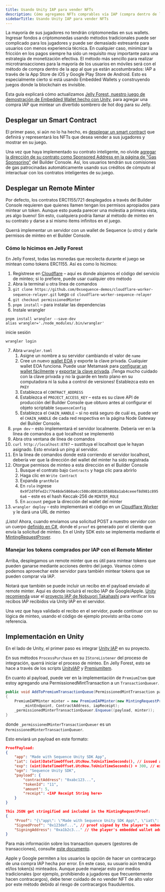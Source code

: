 ```yaml
---
title: Usando Unity IAP para vender NFTs
description: Cómo agregamos NFTs comprables vía IAP (compra dentro de la app) en la App Store de iOS y Google Play Store a Jelly Forest y cómo hacer algo similar en sus propios juegos
sidebarTitle: Usando Unity IAP para vender NFTs
---
```


La mayoría de sus jugadores no tendrán criptomonedas en sus wallets. Ingresar fondos a criptomonedas usando métodos tradicionales puede ser complicado para los jugadores y puede ser demasiado estresante para usuarios con menos experiencia técnica. En cualquier caso, minimizar la fricción en los pagos siempre ha sido un requisito muy importante para una estrategia de monetización efectiva. El método más sencillo para realizar microtransacciones para la mayoría de los usuarios en móviles será con el método de compra dentro de la app al que ya están acostumbrados: IAP a través de la App Store de iOS y Google Play Store de Android. Esto es especialmente cierto si está usando Embedded Wallets y construyendo juegos donde la blockchain es invisible.

Esta guía explicará cómo actualizamos [Jelly Forest, nuestro juego de demostración de Embedded Wallet hecho con Unity](/guides/jelly-forest-unity-guide), para agregar una compra IAP que mintear un divertido sombrero de hot dog para su Jelly.

## Desplegar un Smart Contract
El primer paso, si aún no lo ha hecho, es [desplegar un smart contract](/solutions/collectibles/contracts/deploy-an-item-collection) que definirá y representará los NFTs que desea vender a sus jugadores y mostrar en su juego.

Una vez que haya implementado su contrato inteligente, no olvide [agregar la dirección de su contrato como Sponsored Address en la página de "Gas Sponsoring"](/solutions/builder/gas-tank#gas-tank-in-builder) del Builder Console. Así, los usuarios tendrán sus comisiones de gas patrocinadas automáticamente usando sus créditos de cómputo al interactuar con los contratos inteligentes de su juego.

## Desplegar un Remote Minter
Por defecto, los contratos ERC1155/721 desplegados a través del Builder Console requieren que quienes llamen tengan los permisos apropiados para mintear un token. Aunque esto pueda parecer una molestia a primera vista, ¡es algo bueno! Sin esto, cualquiera podría llamar al método de minteo en su contrato y darse a sí mismo ítems infinitos en el juego.

Querrá implementar un servidor con un wallet de Sequence (u otro) y darle permisos de minteo en el Builder Console.

### Cómo lo hicimos en Jelly Forest
En Jelly Forest, todas las monedas que recolecta durante el juego se mintean como tokens ERC1155. Así es como lo hicimos:
1. Regístrese en [Cloudflare](https://www.cloudflare.com/) – aquí es donde alojamos el código del servicio de minteo; si lo prefiere, puede usar cualquier otro método
2. Abra la terminal u otra línea de comandos
3. `git clone https://github.com/0xsequence-demos/cloudflare-worker-sequence-relayer.git` luego `cd cloudflare-worker-sequence-relayer`
4. `git checkout permissionedMinter`
5. `pnpm install` – para instalar las dependencias
6. Instale wrangler

```
pnpm install wrangler --save-dev
alias wrangler='./node_modules/.bin/wrangler'
```

inicie sesión

```
wrangler login
```

7. Abra `wrangler.toml`
   1. Asigne un nombre a su servidor cambiando el valor de `name`
   2. Cree un nuevo [wallet EOA](https://ethereum.stackexchange.com/questions/5828/what-is-an-eoa-account) y exporte la clave privada. Cualquier wallet EOA funciona. Puede usar Metamask para [configurar un wallet fácilmente](https://support.metamask.io/hc/en-us/articles/360015489531-Getting-started-with-MetaMask) y [exportar la clave privada](https://support.metamask.io/hc/en-us/articles/360015289632-How-to-export-an-account-s-private-key). ¡Tenga mucho cuidado con la clave privada y no la guarde en texto plano en su computadora ni la suba a control de versiones! Establezca esto en `PKEY`
   3. Establezca el `CONTRACT_ADDRESS`
   4. Establezca el `PROJECT_ACCESS_KEY` – esta es su clave API de producción del Builder Console que obtuvo antes al configurar el objeto scriptable `SequenceConfig`
   5. Establezca el `CHAIN_HANDLE` – si no está seguro de cuál es, puede ver el `CHAIN_HANDLE` de cada red respectiva en la página Node Gateway del Builder Console.
8. `pnpm dev` – esto implementará el servidor localmente. Debería ver en la línea de comandos a qué localhost se implementó
9. Abra otra ventana de línea de comandos
10. `curl http://localhost:8787` – sustituya el localhost que le hayan asignado. Esto enviará un ping al servidor.
11. En la línea de comandos donde está corriendo el servidor localhost, debería ver que la dirección del wallet del minter ha sido registrada
12. Otorgue permisos de minteo a esta dirección en el Builder Console
    1. Busque el contrato bajo `Contracts` y haga clic para abrirlo
    2. Haga clic en `Write Contract`
    3. Expanda `grantRole`
    4. En `role` ingrese `0x9f2df0fed2c77648de5860a4cc508cd0818c85b8b8a1ab4ceeef8d981c8956a6` – este es el hash Keccak-256 de `MINTER_ROLE`
    5. En `account` pegue la dirección del wallet del minter
13. `wrangler deploy` – esto implementará el código en un [Cloudflare Worker](https://developers.cloudflare.com/workers/) y le dará una URL de minteo

¡Listo! Ahora, cuando enviamos una solicitud POST a nuestro servidor con un cuerpo [definido en C#](https://github.com/0xsequence/sequence-unity/blob/master/Packages/Sequence-Unity/Sequence/SequenceSDK/Relayer/MintingRequestProver.cs#L103), donde el `proof` es generado por el cliente que envía la solicitud de minteo. En el Unity SDK esto se implementa mediante el [MintingRequestProver](https://github.com/0xsequence/sequence-unity/blob/master/Packages/Sequence-Unity/Sequence/SequenceSDK/Relayer/MintingRequestProver.cs#L27).

### Manejar los tokens comprados por IAP con el Remote Minter
Arriba, desplegamos un remote minter que es útil para mintear tokens que pueden ganarse mediante acciones dentro del juego. Veamos cómo podemos aprovechar este servidor para también mintear tokens que se pueden comprar vía IAP.

Notará que también se puede incluir un recibo en el payload enviado al remote minter. Aquí es donde incluirá el recibo IAP de Google/Apple. [Unity recomienda](https://docs.unity3d.com/Packages/com.unity.purchasing@4.0/manual/BackendReceiptValidation.html) usar el [proyecto IAP de Nobuyori Takahashi](https://github.com/voltrue2/in-app-purchase) para verificar los recibos IAP recibidos vía Unity IAP en el servidor.

Una vez que haya validado el recibo en el servidor, puede continuar con su lógica de minteo, usando el código de ejemplo provisto arriba como referencia.

## Implementación en Unity
En el lado de Unity, el primer paso es integrar [Unity IAP](https://docs.unity3d.com/Manual/UnityIAP.html) en su proyecto.

En sus métodos `ProcessPurchase` en su `IStoreListener` del proceso de integración, querrá iniciar el proceso de minteo. En Jelly Forest, esto se hace a través de los scripts [UnityIAP](https://github.com/0xsequence/sequence-unity-demo/blob/JellyForest/Scripts/UnityIAP.cs) y [PremiumItem](https://github.com/0xsequence/sequence-unity-demo/blob/JellyForest/Scripts/Items/PremiumItem.cs).

En cuanto al payload, puede ver en la implementación de `PremiumItem` que estoy agregando una PermissionedMintTransaction a un `TransactionQueuer`.

```csharp
public void AddToPremiumTransactionQueue(PermissionedMintTransaction payload, string iapReceipt)
{
    PremiumIAPMinter minter = new PremiumIAPMinter(new MintingRequestProver(Wallet, Chain),
        _mintEndpoint, ContractAddress, iapReceipt);
    _permissionedMinterTransactionQueuer.Enqueue((payload, minter));
}
```

donde `_permissionedMinterTransactionQueuer` es un `PermissionedMinterTransactionQueuer`.

Esto enviará un payload en este formato:

```json
ProofPayload: 
{
    "app": "Made with Sequence Unity SDK App",
    "iat": (uint)DateTimeOffset.UtcNow.ToUnixTimeSeconds(), // issued at time 
    "exp": (uint)DateTimeOffset.UtcNow.ToUnixTimeSeconds() + 300, // expiry time 
    "ogn": "Sequence Unity SDK",
    "payload": {
        "contractAddress": "0xabc123...",
        "tokenId": "11",
        "amount": 5,
        "receipt": <IAP Receipt String here>
    }
}

This JSON get stringified and included in the MintingRequestProof:
{
    "Proof": "{\"app\": \"Made with Sequence Unity SDK App\", \"iat\": ...}",
    "SignedProof": "0x123def...", // proof signed by the player's embedded wallet
    "SigningAddress": "0xa1b2c3..." // the player's embedded wallet address
}
```

Para más información sobre los transaction queuers (gestores de transacciones), consulte [este documento](/sdk/unity/power/write-to-blockchain#transaction-queuers).

<Warning>
  Apple y Google permiten a los usuarios la opción de hacer un contracargo de una compra IAP hecha por error. En este caso, su usuario aún tendrá el/los token(s) minteados. Aunque puede manejar esto por medios tradicionales (por ejemplo, prohibiendo a jugadores que frecuentemente hacen contracargos), debe tener cuidado de no vender NFT de alto valor por este método debido al riesgo de contracargos fraudulentos.
</Warning>